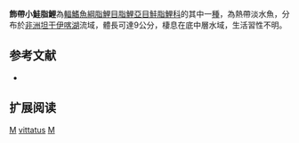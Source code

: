 {{Speciesbox 
| genus = Micralestes
| species = vittatus
| status = DD
| status_system = IUCN3.1
| authority =  [[Boulenger|Boulenger]], 1917
| synonyms = *''Alestes vittatus''<br /><small>Boulenger, 1917</small>
*''Brycinus vittatus''<br /><small>Boulenger, 1917</small>
}}
'''飾帶小鮭脂鯉'''為[[輻鰭魚綱|輻鰭魚綱]][[脂鯉目|脂鯉目]][[脂鯉亞目|脂鯉亞目]][[鮭脂鯉科|鮭脂鯉科]]的其中一[[種|種]]，為熱帶淡水魚，分布於[[非洲|非洲]][[坦干伊喀湖|坦干伊喀湖]]流域，體長可達9公分，棲息在底中層水域，生活習性不明。

==参考文献==
{{refbegin}}
*{{FishBase_species|genus=Micralestes|species=vittatus|year=2014|month=1}}
{{refend}}

== 扩展阅读 ==
{{refbegin}}
{{wikispecies-inline|Micralestes vittatus|飾帶小鮭脂鯉}}
{{refend}}

{{Taxonbar|from=Q3752790}}

[[Category:IUCN红色名录数据缺乏物种|M]]
[[Category:小鮭脂鯉屬|vittatus]]
[[Category:1917年描述的鱼类|M]]

{{魚類小作品}}